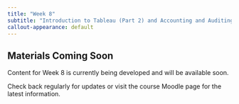 ```yaml
---
title: "Week 8"
subtitle: "Introduction to Tableau (Part 2) and Accounting and Auditing at Toby Biotech Inc."
callout-appearance: default
---
```


::: {.callout-note}
## Materials Coming Soon

Content for Week 8 is currently being developed and will be available soon.

Check back regularly for updates or visit the course Moodle page for the latest information.
:::